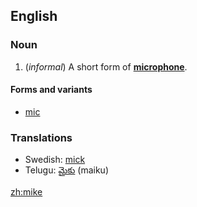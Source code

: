 {{see|Mike}}
==English==
===Noun===
{{en-noun-reg}}

#(''informal'') A short form of '''[[microphone]]'''.

====Forms and variants====
*[[mic]]

===Translations===
*Swedish: [[mick]] {{c}}
*Telugu: [[మైకు]] (maiku)

[[zh:mike]]